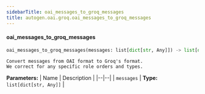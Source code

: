 ```yaml
---
sidebarTitle: oai_messages_to_groq_messages
title: autogen.oai.groq.oai_messages_to_groq_messages
---
```


<code class="doc-symbol doc-symbol-heading doc-symbol-function"></code>
#### oai_messages_to_groq_messages
<a href="#autogen.oai.groq..oai_messages_to_groq_messages" class="headerlink" title="Permanent link"></a>

```python
oai_messages_to_groq_messages(messages: list[dict[str, Any]]) -> list[dict[str, typing.Any]]
```

    Convert messages from OAI format to Groq's format.
    We correct for any specific role orders and types.

<b>Parameters:</b>
| Name | Description |
|--|--|
| `messages` | **Type:** `list[dict[str, Any]]` |

<br />